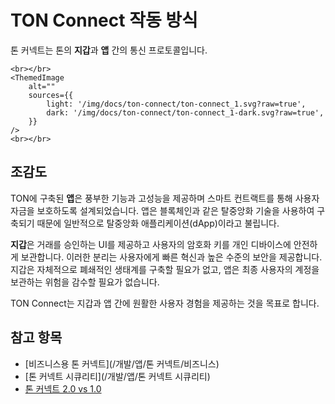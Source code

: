 
# TON Connect 작동 방식

톤 커넥트는 톤의 **지갑**과 **앱** 간의 통신 프로토콜입니다.

```mdx-code-block
<br></br>
<ThemedImage
    alt=""
    sources={{
        light: '/img/docs/ton-connect/ton-connect_1.svg?raw=true',
        dark: '/img/docs/ton-connect/ton-connect_1-dark.svg?raw=true',
    }}
/>
<br></br>
```

## 조감도

TON에 구축된 **앱**은 풍부한 기능과 고성능을 제공하며 스마트 컨트랙트를 통해 사용자 자금을 보호하도록 설계되었습니다. 앱은 블록체인과 같은 탈중앙화 기술을 사용하여 구축되기 때문에 일반적으로 탈중앙화 애플리케이션(dApp)이라고 불립니다.

**지갑**은 거래를 승인하는 UI를 제공하고 사용자의 암호화 키를 개인 디바이스에 안전하게 보관합니다.
이러한 분리는 사용자에게 빠른 혁신과 높은 수준의 보안을 제공합니다. 지갑은 자체적으로 폐쇄적인 생태계를 구축할 필요가 없고, 앱은 최종 사용자의 계정을 보관하는 위험을 감수할 필요가 없습니다.

TON Connect는 지갑과 앱 간에 원활한 사용자 경험을 제공하는 것을 목표로 합니다.

## 참고 항목

- [비즈니스용 톤 커넥트](/개발/앱/톤 커넥트/비즈니스)
- [톤 커넥트 시큐리티](/개발/앱/톤 커넥트 시큐리티)
- [톤 커넥트 2.0 vs 1.0](/개발/앱/톤-커넥트/비교)
